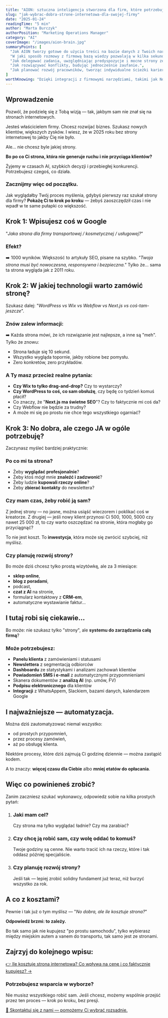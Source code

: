 ```yaml
---
title: "AION: sztuczna inteligencja stworzona dla firm, które potrzebują konkretów, a nie kolejnych teorii o innowacyjności"
slug: "jak-wybrac-dobra-strone-internetowa-dla-swojej-firmy"
date: "2025-01-24"
readingTime: "5 min"
author: "Marta Burczyk"
authorPosition: "Marketing Operations Manager"
category: "AI"
coverImage: "/images/aion-brain.jpg"
summaryPoints: [
  "Jak AION tworzy gotowe do użycia treści na bazie danych z Twoich narzędzi, takich jak Notion, ClickUp Docs czy Airtable.",
  "W jaki sposób rozmowy z firmową bazą wiedzy pozwalają w kilka sekund znaleźć kluczowe informacje, eliminując potrzebę przeszukiwania dokumentów.",
  "Jak delegować zadania, uwzględniając predyspozycje i mocne strony zespołu.",
  "Jak rozwiązywać konflikty, budując jednocześnie zaufanie.",
  "Jak planować rozwój pracowników, tworząc indywidualne ścieżki kariery."
]
worthKnowing: "Dzięki integracji z firmowymi narzędziami, takimi jak Notion, ClickUp czy Airtable, AION tworzy treści oparte na rzetelnych, aktualnych danych, dlatego nie ma tu miejsca na wymyślone informacje, które często zdarzają się, gdy korzystamy z popularnych modeli językowych."
---
```


## Wprowadzenie

Pozwól, że podzielę się z Tobą wizją — tak, jakbym sam nie znał się na stronach internetowych.

Jesteś właścicielem firmy. Chcesz rozwijać biznes. Szukasz nowych klientów, większych zysków. I wiesz, że w 2025 roku bez strony internetowej to jakby Cię nie było.

Ale… nie chcesz byle jakiej strony.

**Bo po co Ci strona, która nie generuje ruchu i nie przyciąga klientów?**

Żyjemy w czasach AI, szybkich decyzji i przebiegłej konkurencji. Potrzebujesz czegoś, co działa.

### Zacznijmy więc od początku.

Jak wyglądałby Twój proces myślenia, gdybyś pierwszy raz szukał strony dla firmy? 
**Pokażę Ci to krok po kroku** — żebyś zaoszczędził czas i nie wpadł w te same pułapki co większość.

## Krok 1: Wpisujesz coś w Google

"*Jaka strona dla firmy transportowej / kosmetycznej / usługowej?*"

### **Efekt?**

➡️ 1000 wyników. Większość to artykuły SEO, pisane na szybko.
*"Twoja strona musi być nowoczesna, responsywna i bezpieczna."*
Tylko że... sama ta strona wygląda jak z 2011 roku.

## Krok 2: W jakiej technologii warto zamówić stronę?

Szukasz dalej: "*WordPress vs Wix vs Webflow vs Next.js vs coś-tam-jeszcze*".

### **Znów zalew informacji:**

➡️ Każda strona mówi, że ich rozwiązanie jest najlepsze, a inne są "meh".
Tylko że znowu:

* Strona ładuje się 10 sekund.
* Wszystko wygląda topornie, jakby robione bez pomysłu.
* Zero konkretów, zero przykładów.

### A Ty masz przecież realne pytania:

* **Czy Wix to tylko drag-and-drop?** Czy to wystarczy?
* **Czy WordPress to coś, co sam obsłużę**, czy będę co tydzień komuś płacił?
* Co znaczy, że "**Next.js ma świetne SEO**"? Czy to faktycznie mi coś da?
* Czy Webflow nie będzie za trudny?
* A może mi się po prostu nie chce tego wszystkiego ogarniać?

## Krok 3: No dobra, ale czego JA w ogóle potrzebuję?

Zaczynasz myśleć bardziej praktycznie:

### Po co mi ta strona?

* Żeby **wyglądać profesjonalnie**?
* Żeby ktoś mógł mnie **znaleźć i zadzwonić**?
* Żeby ludzie **kupowali rzeczy online**?
* Żeby **zbierać kontakty** do newslettera?

### Czy mam czas, żeby robić ją sam?

Z jednej strony — no jasne, można usiąść wieczorem i poklikać coś w kreatorze.
Z drugiej — jeśli nowy klient przynosi Ci 500, 1000, 5000 czy nawet 25 000 zł, to czy warto oszczędzać na stronie, która mogłaby go przyciągnąć?

To nie jest koszt. To **inwestycja**, która może się zwrócić szybciej, niż myślisz.

### Czy planuję rozwój strony?

Bo może dziś chcesz tylko prostą wizytówkę, ale za 3 miesiące:

* **sklep online**,
* **blog z poradami**,
* podcast,
* **czat z AI** na stronie,
* formularz kontaktowy z **CRM-em**,
* automatyczne wystawianie faktur...

## I tutaj robi się ciekawie…

Bo może: nie szukasz tylko "strony", ale **systemu do zarządzania całą firmą**?

### Może potrzebujesz:

* **Panelu klienta** z zamówieniami i statusami
* **Newslettera** z segmentacją odbiorców
* **Dashboardu** ze statystykami i analizami zachowań klientów
* **Powiadomień SMS i e-mail** z automatycznymi przypomnieniami
* Skanera dokumentów z **analizą AI** (np. umów, FV)
* **Podpisu elektronicznego** dla klientów
* **Integracji** z WhatsAppem, Slackiem, bazami danych, kalendarzem Google

## I najważniejsze — automatyzacja.

Można dziś zautomatyzować niemal wszystko:
* od prostych przypomnień, 
* przez procesy zamówień, 
* aż po obsługę klienta.

Niektóre procesy, które dziś zajmują Ci godzinę dziennie — można zastąpić kodem.

A to znaczy: **więcej czasu dla Ciebie** albo **mniej etatów do opłacania**.

## Więc co powinieneś zrobić?

Zanim zaczniesz szukać wykonawcy, odpowiedz sobie na kilka prostych pytań:

1. ### Jaki mam cel?
   Czy strona ma tylko wyglądać ładnie? Czy ma zarabiać?

2. ### Czy chcę ją robić sam, czy wolę oddać to komuś?
   Twoje godziny są cenne. Nie warto tracić ich na rzeczy, które i tak oddasz później specjaliście.

3. ### Czy planuję rozwój strony?
   Jeśli tak — lepiej zrobić solidny fundament już teraz, niż burzyć wszystko za rok.

## A co z kosztami?

Pewnie i tak już o tym myślisz — "*No dobra, ale ile kosztuje strona?*"

**Odpowiedź brzmi: to zależy.**

Bo tak samo jak nie kupujesz "po prostu samochodu", tylko wybierasz między miejskim autem a vanem do transportu, tak samo jest ze stronami.

## Zajrzyj do kolejnego wpisu:

[👉 Ile kosztuje strona internetowa? Co wpływa na cenę i co faktycznie kupujesz? →](#)

### Potrzebujesz wsparcia w wyborze?

Nie musisz wszystkiego robić sam.
Jeśli chcesz, możemy wspólnie przejść przez ten proces — krok po kroku, bez presji.

[📩 Skontaktuj się z nami — pomożemy Ci wybrać rozsądnie.](/) 
